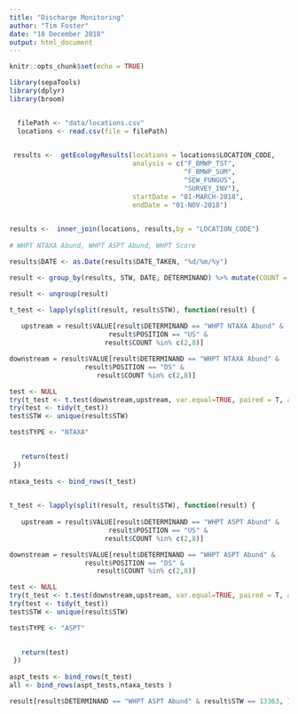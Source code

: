 ```yaml
---
title: "Discharge Monitoring"
author: "Tim Foster"
date: "10 December 2018"
output: html_document
---
```



```r
knitr::opts_chunk$set(echo = TRUE)
```




```r
library(sepaTools)
library(dplyr)
library(broom)


  filePath <- "data/locations.csv"
  locations <- read.csv(file = filePath) 
  

 results <-  getEcologyResults(locations = locations$LOCATION_CODE,
                               analysis = c("F_BMWP_TST",
                                            "F_BMWP_SUM",
                                            "SEW_FUNGUS",
                                            "SURVEY_INV"),
                               startDate = "01-MARCH-2018",
                               endDate = "01-NOV-2018")

 
results <-  inner_join(locations, results,by = "LOCATION_CODE")
 
# WHPT NTAXA Abund, WHPT ASPT Abund, WHPT Score

results$DATE <- as.Date(results$DATE_TAKEN, "%d/%m/%y")

result <- group_by(results, STW, DATE, DETERMINAND) %>% mutate(COUNT = n())

result <- ungroup(result)

t_test <- lapply(split(result, result$STW), function(result) {
   
   upstream = result$VALUE[result$DETERMINAND == "WHPT NTAXA Abund" & 
                         result$POSITION == "US" &
                        result$COUNT %in% c(2,8)]

downstream = result$VALUE[result$DETERMINAND == "WHPT NTAXA Abund" & 
                   result$POSITION == "DS" &
                      result$COUNT %in% c(2,8)]

test <- NULL
try(t_test <- t.test(downstream,upstream, var.equal=TRUE, paired = T, alternative = 'l'))
try(test <- tidy(t_test))
test$STW <- unique(result$STW)

test$TYPE <- "NTAXA"
   

   return(test)
 })
   
ntaxa_tests <- bind_rows(t_test)
   

t_test <- lapply(split(result, result$STW), function(result) {
   
   upstream = result$VALUE[result$DETERMINAND == "WHPT ASPT Abund" & 
                         result$POSITION == "US" &
                        result$COUNT %in% c(2,8)]

downstream = result$VALUE[result$DETERMINAND == "WHPT ASPT Abund" & 
                   result$POSITION == "DS" &
                      result$COUNT %in% c(2,8)]

test <- NULL
try(t_test <- t.test(downstream,upstream, var.equal=TRUE, paired = T, alternative = 'l'))
try(test <- tidy(t_test))
test$STW <- unique(result$STW)

test$TYPE <- "ASPT"
   

   return(test)
 })
   
aspt_tests <- bind_rows(t_test)
all <- bind_rows(aspt_tests,ntaxa_tests )

result[result$DETERMINAND == "WHPT ASPT Abund" & result$STW == 13363, ]


```

